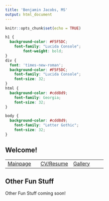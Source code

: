 ```yaml
---
title: 'Benjamin Jacobs, MS'
output: html_document
---
```


```r
knitr::opts_chunk$set(echo = TRUE)
```


```css
h1 {
  background-color: #F5F5DC;
    font-family: "Lucida Console";
        font-weight: bold;
}
div {
  font: 'times-new-roman';
  background-color: #F5F5DC;
    font-family: "Lucida Console";
    font-size: 32;
}
html {
  background-color: #cdd8d9;
    font-family: Georgia;
    font-size: 32;
}

body {
  background-color: #cdd8d9;
    font-family: "Letter Gothic";
    font-size: 32;
}
```

## Welcome!

   |  |
| --- | --- | --- |
[Mainpage](C:\Users\blj12\OneDrive\STAT Website\Website\Mainpage.html) | [CV/Resume](C:\Users\blj12\OneDrive\STAT Website\Website\CV_Resume.html) | [Gallery](C:\Users\blj12\OneDrive\STAT Website\Website\Gallery.html)

## Other Fun Stuff

Other Fun Stuff coming soon!